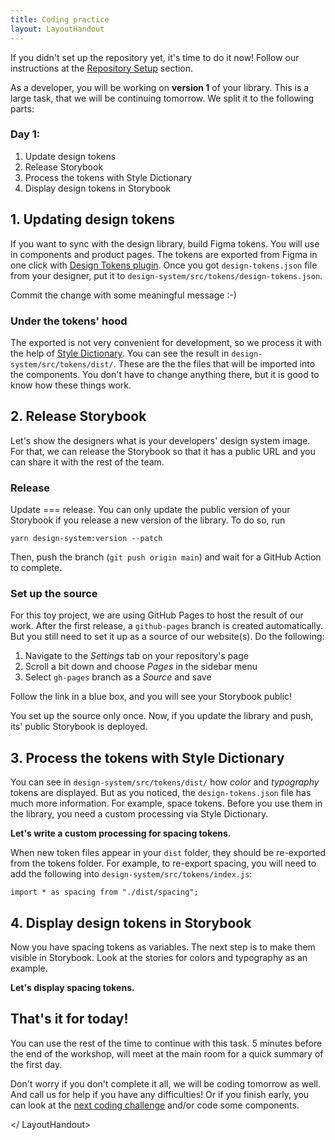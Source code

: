 ```yaml
---
title: Coding practice
layout: LayoutHandout
---
```



<LayoutHandout title="Coding practice">

If you didn't set up the repository yet, it's time to do it now! Follow our instructions at the [Repository Setup](../repo-setup) section.

As a developer, you will be working on **version 1** of your library.
This is a large task, that we will be continuing tomorrow. We split it
to the following parts:

### Day 1:

1. Update design tokens
1. Release Storybook
1. Process the tokens with Style Dictionary
1. Display design tokens in Storybook

## 1. Updating design tokens

If you want to sync with the design library, build Figma tokens.
You will use in components and product pages.
The tokens are exported from Figma in one click with
[Design Tokens plugin](https://github.com/lukasoppermann/design-tokens). Once
you got `design-tokens.json` file from your designer, put it to
`design-system/src/tokens/design-tokens.json`.

Commit the change with some meaningful message :-)

### Under the tokens' hood

The exported is not very convenient for development, so we process
it with the help of [Style Dictionary](https://amzn.github.io/style-dictionary/).
You can see the result in `design-system/src/tokens/dist/`. These are the
the files that will be imported into the components. You don't have to change
anything there, but it is good to know how
these things work.

## 2. Release Storybook

Let's show the designers what is your developers' design system image. For that,
we can release the Storybook so that it has a public URL and you can share it with
the rest of the team.

### Release

Update === release. You can only update the public version of your Storybook if
you release a new version of the library. To do so, run

```
yarn design-system:version --patch
```

Then, push the branch (`git push origin main`) and wait for a GitHub Action to complete.

### Set up the source

For this toy project, we are using GitHub Pages to host the result of our work. After the
first release, a `github-pages` branch is created automatically. But you still need to
set it up as a source of our website(s). Do the following:

1. Navigate to the _Settings_ tab on your repository's page
1. Scroll a bit down and choose _Pages_ in the sidebar menu
1. Select `gh-pages` branch as a _Source_ and save

Follow the link in a blue box, and you will see your Storybook public!

You set up the source only once. Now, if you update the library and push, its' public
Storybook is deployed.

## 3. Process the tokens with Style Dictionary

You can see in `design-system/src/tokens/dist/` how _color_ and _typography_
tokens are displayed. But as you noticed, the `design-tokens.json` file has much
more information. For example, space tokens. Before you use them in the library,
you need a custom processing via Style Dictionary.

**Let's write a custom processing for spacing tokens.**

When new token files appear in your `dist` folder, they should be re-exported from the tokens folder. For example, to re-export spacing, you will need to add the following into `design-system/src/tokens/index.js`:

```
import * as spacing from "./dist/spacing";
```

## 4. Display design tokens in Storybook

Now you have spacing tokens as variables. The next step is to make them visible
in Storybook. Look at the stories for colors and typography as an example.

**Let's display spacing tokens.**

## That's it for today!

You can use the rest of the time to continue with this task. 5 minutes before the
end of the workshop, will meet at the main room for a quick summary of the first day.

Don't worry if you don't complete it all, we will be coding tomorrow as well. And call us for help if you have any difficulties!
Or if you finish early, you can look at the [next coding challenge](/hands-on-workshop/handout/preparing-release) and/or code some components.

</ LayoutHandout>
